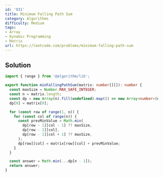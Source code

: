 ```yaml
---
id: '931'
title: Minimum Falling Path Sum
category: Algorithms
difficulty: Medium
tags:
- Array
- Dynamic Programming
- Matrix
url: https://leetcode.com/problems/minimum-falling-path-sum
---
```


## Solution

```typescript filename="solution.ts" copy
import { range } from '@algorithm/lib';

export function minFallingPathSum(matrix: number[][]): number {
  const maxSize = Number.MAX_SAFE_INTEGER;
  const n = matrix.length;
  const dp = new Array(n).fill(undefined).map(() => new Array<number>(n).fill(maxSize));
  dp[0] = matrix[0];

  for (const row of range(1, n)) {
    for (const col of range(n)) {
      const prevMinValue = Math.min(
        dp[row - 1][col - 1] ?? maxSize,
        dp[row - 1][col],
        dp[row - 1][col + 1] ?? maxSize,
      );
      dp[row][col] = matrix[row][col] + prevMinValue;
    }
  }

  const answer = Math.min(...dp[n - 1]);
  return answer;
}
```

